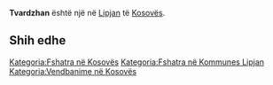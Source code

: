 {{Fshat në 
 | Emri                = Tvardzhan
 | EmriAlt                = 
 | NAME_SHORT_FORM=      
 | NAME_GENERIC=      
 | NAME_SORT_NAME_RO=      TVARDZHAN
 | FULL_NAME_RO = Tvardzhan
 | FULL_NAME_ND_RO=Tvardzhan
 | SORT_NAME_RG=TVARDZHAN
 | FULL_NAME_RG=Tvardzhan
 | FULL_NAME_ND_RG=Tvardzhan
 | SRP_NAME_SHORT_FORM=      
 | SRP_NAME_GENERIC=      
 | SRP_NAME_SORT_NAME_RO=      
 | SRP_FULL_NAME_RO = 
 | SRP_FULL_NAME_ND_RO=
 | SRP_SORT_NAME_RG=
 | SRP_FULL_NAME_RG=
 | SRP_FULL_NAME_ND_RG=
 | Emri (Rasa dhanore) = 
 | Figura              = 
 | Shteti              = Kosovo
 | Komuna              = Lipjan
 | Kodi postar         = 
 | Sipërfaqja          = 

 | Popullsia           = 

 | Regj. i popullsisë  = 
 | Dend. e popullsisë  = 
 | Faqja zyrtare       = 
 <!--- Koordinatat ----> 
 | Gjerësia            = 43.116944
 | Gjatësia            = 20.803056
 | Lartësia            = 
}}
'''Tvardzhan''' është një [[]] në [[Lipjan]] të [[Kosovës]].

<!-- == Gjeografia == -->
<!-- == Historia == -->
<!-- == Demografia == -->
== Shih edhe ==
{{Komuna Lipjan}}
{{Kosovo-Administrata-Cung}}

[[Kategoria:Fshatra në Kosovës]]
[[Kategoria:Fshatra në Kommunes Lipjan]]
[[Kategoria:Vendbanime në Kosovës]]
